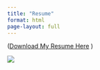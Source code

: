 ```yaml
---
title: "Resume"
format: html
page-layout: full
---
```


([Download My Resume Here](Resume.pdf){.btn .btn-primary} )

![](images/Resume.png)
